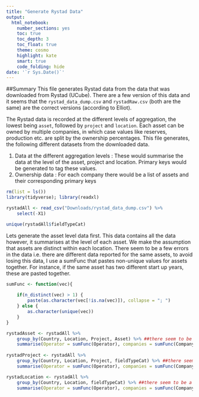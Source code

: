 ```yaml
---
title: "Generate Rystad Data"
output: 
  html_notebook:
    number_sections: yes
    toc: true
    toc_depth: 3
    toc_float: true
    theme: cosmo
    highlight: kate
    smart: true
    code_folding: hide
date: '`r Sys.Date()`'
---
```


##Summary
This file generates Rystad data from the data that was downloaded from Rystad (UCube). There are a few version of this data and it seems that the `rystad_data_dump.csv` and `rystadRaw.csv` (both are the same) are the correct versions (according to Elliot).

The Rystad data is recorded at the different levels of aggregation, the lowest being `asset`, followed by `project` and `location`. Each asset can be owned by multiple companies, in which case values like reserves, production etc. are split by the ownership percentages. This file generates, the following different datasets from the downloaded data.

1. Data at the different aggregation levels : These would summarise the data at the level of the asset, project and location. Primary keys would be generated to tag these values.
2. Ownership data : For each company there would be a list of assets and their corresponding primary keys

```r
rm(list = ls())
library(tidyverse); library(readxl)

rystadAll <- read_csv("Downloads/rystad_data_dump.csv") %>% 
    select(-X1)

unique(rystadAll$fieldTypeCat)
```

Lets generate the asset level data first. This data contains all the data however, it summarises at the level of each asset. We make the assumption that assets are distinct within each location. There seem to be a few errors in the data i.e. there are different data reported for the same assets, to avoid losing this data, I use a sumFunc that pastes non-unique values for assets together. For instance, if the same asset has two different start up years, these are pasted together.

```r

sumFunc <- function(vec){
    
    if(n_distinct(vec) > 1) {
        paste(as.character(vec[!is.na(vec)]), collapse = "; ")
    } else {
        as.character(unique(vec))
    }
}

rystadAsset <- rystadAll %>% 
    group_by(Country, Location, Project, Asset) %>% ##there seem to be a few rows that seem to be errors (same asset different start years)
    summarise(Operator = sumFunc(Operator), companies = sumFunc(Company), approvalYear = sumFunc((approvalYear)), startUpYear = sumFunc(startUpYear), assetType = sumFunc(assetType), fieldTypeCat = sumFunc(fieldTypeCat), fieldTypeDet = sumFunc(fieldTypeDet), unconCat = sumFunc(unconCat), unconDet = sumFunc(unconDet), breakevenGasPriceCat = sumFunc(breakevenGasPriceCat), breakevenOilPriceCat = sumFunc(breakevenOilPriceCat), production = sum(production, na.rm = T), resources = sum(resources, na.rm = T))
    
rystadProject <- rystadAll %>% 
    group_by(Country, Location, Project, fieldTypeCat) %>% ##there seem to be a few rows that seem to be errors (same asset different start years)
    summarise(Operator = sumFunc(Operator), companies = sumFunc(Company), approvalYear = sumFunc((approvalYear)), startUpYear = sumFunc(startUpYear), assetType = sumFunc(assetType), fieldTypeCat = sumFunc(fieldTypeCat), fieldTypeDet = sumFunc(fieldTypeDet), unconCat = sumFunc(unconCat), unconDet = sumFunc(unconDet), breakevenGasPriceCat = sumFunc(breakevenGasPriceCat), breakevenOilPriceCat = sumFunc(breakevenOilPriceCat), production = sum(production, na.rm = T), resources = sum(resources, na.rm = T))

rystadLocation <- rystadAll %>% 
    group_by(Country, Location, fieldTypeCat) %>% ##there seem to be a few rows that seem to be errors (same asset different start years)
    summarise(Operator = sumFunc(Operator), companies = sumFunc(Company), approvalYear = sumFunc((approvalYear)), startUpYear = sumFunc(startUpYear), assetType = sumFunc(assetType), fieldTypeDet = sumFunc(fieldTypeDet), unconCat = sumFunc(unconCat), unconDet = sumFunc(unconDet), breakevenGasPriceCat = sumFunc(breakevenGasPriceCat), breakevenOilPriceCat = sumFunc(breakevenOilPriceCat), production = sum(production, na.rm = T), resources = sum(resources, na.rm = T))
```




